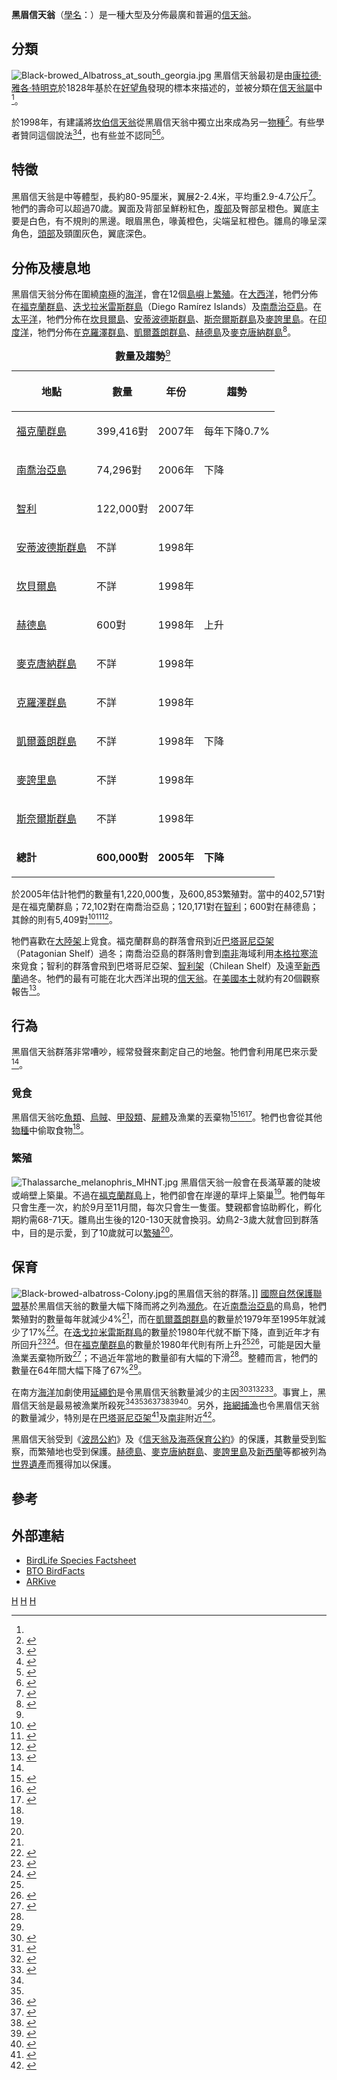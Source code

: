 {{Speciesbox
| taxon = Thalassarche melanophrys
| status = LC
| status_system = IUCN3.1
| status_ref = <ref name="IUCN">{{IUCN2010|assessors=|year=2010|id=144906|title=Thalassarche melanophrys|version=2010.4|downloaded=2010-10-29}}</ref>
| image = Black-browed Albatross, Beagle Channel.jpg
| binomial_authority = ([[康拉德·雅各·特明克|Temminck]] 1828)<ref name=Brands2008>{{cite web| url= http://www.taxonomy.nl/Main/Classification/101900.htm|title=Systema Naturae 2000/Classification - Diomedea subg. Thalassarche -|accessdate=2009-02-22|last=Brands|first=Sheila|date=2008-08-14|work=Project: The Taxonomicon}}</ref>
| synonyms =
* ''Diomedea melanophris''
}}
'''黑眉信天翁'''（[[學名|學名]]：{{lang|la|''Thalassarche melanophrys''}}）是一種大型及分佈最廣和普遍的[[信天翁|信天翁]]。
 
==分類==
[[Image:Black-browed_Albatross_at_south_georgia.jpg|left]]
黑眉信天翁最初是由[[康拉德·雅各·特明克|康拉德·雅各·特明克]]於1828年基於在[[好望角|好望角]]發現的標本來描述的，並被分類在[[信天翁屬|信天翁屬]]中<ref name="Robertson2007"/>。

於1998年，有建議將[[坎伯信天翁|坎伯信天翁]]從黑眉信天翁中獨立出來成為另一[[物種|物種]]<ref name="Nunn">{{cite book|last1=Robertson|first1=C. J. R.|last2=Nunn|first2=G. B.|editor1-last=Robertson|editor1-first=G.|editor2-last=Gales|editor2-first=R.|title=Albatross biology and conservation|year=1998|publisher=Surrey Beatty & Sons|location=Chipping Norton, Australia|pages=13–9|chapter=Towards a new taxonomy for albatrosses}}</ref>。有些學者贊同這個說法<ref name="BLI">{{cite web|url=http://www.birdlife.org/datazone/species/index.html?action=SpcHTMDetails.asp&sid=3959&m=0#|title=Black-browed Albatross - BirdLife Species Factsheet|accessdate=2009-02-22|author=BirdLife International|year=2008(a)|work=Data Zone}}</ref><ref name="Brooke">{{cite book|last1=Brooke|first1=M.|title=Albatrosses And Petrels Across The World|year=2004|publisher=Oxford University Press|location=Oxford, UK|isbn=0-19-850125-0|chapter=Procellariidae}}</ref>，也有些並不認同<ref name="Clements">{{cite book|last1=Clements|first1=James|title=The Clements Checklist of the Birds of the World|edition=6|year=2007|publisher=Cornell University Press|location=Ithaca, NY|isbn=978 0 8014 4501 9}}</ref><ref name="Remsen">{{cite web|url=http://www.museum.lsu.edu/~Remsen/SACCBaseline.html|title=A classification of the bird species of South America, South American Classification Committee, American Ornithologists' Union|accessdate=2009-02-22|last=Remsen Jr.|first=J. V.|coauthors=et al.|date=2008-08-07|work=South American Classification Committee|publisher=American Ornithologists' Union|deadurl=yes|archiveurl=https://web.archive.org/web/20090302073659/http://www.museum.lsu.edu/~Remsen/SACCBaseline.html|archivedate=2009-03-02}}</ref>。

==特徵==
黑眉信天翁是中等體型，長約80-95厘米，翼展2-2.4米，平均重2.9-4.7公斤<ref name="Robertson2003">{{cite encyclopedia|last=Robertson|first=C. J. R.|editor1-first=Michael|editor1-last=Hutchins|editor2-first=Jerome A.|editor2-last=Jackson|editor3-first=Walter J.|editor3-last=Bock|editor4-first=Donna|editor4-last=Olendorf|others=Joseph E. Trumpey, Chief Scientific Illustrator|encyclopedia=Grzimek's Animal Life Encyclopedia|title=Albatrosses (Diomedeidae)|edition=2|year=2003|publisher=Gale Group|volume=8 Birds I Tinamous and Ratites to Hoatzins|location=Farmington Hills, MI|isbn=0 7876 5784 0|pages=120}}</ref>。牠們的壽命可以超過70歲。翼面及背部呈鮮粉紅色，[[腹部|腹部]]及臀部呈橙色。翼底主要是白色，有不規則的黑邊。眼眉黑色，喙黃橙色，尖端呈紅橙色。雛鳥的喙呈深角色，[[頭部|頭部]]及頸圍灰色，翼底深色。

==分佈及棲息地==
黑眉信天翁分佈在圍繞[[南極|南極]]的[[海洋|海洋]]，會在12個[[島嶼|島嶼]]上[[繁殖|繁殖]]。在[[大西洋|大西洋]]，牠們分佈在[[福克蘭群島|福克蘭群島]]、[[迭戈拉米雷斯群島|迭戈拉米雷斯群島]]（Diego Ramírez Islands）及[[南喬治亞島|南喬治亞島]]。在[[太平洋|太平洋]]，牠們分佈在[[坎貝爾島|坎貝爾島]]、[[安蒂波德斯群島|安蒂波德斯群島]]、[[斯奈爾斯群島|斯奈爾斯群島]]及[[麥誇里島|麥誇里島]]。在[[印度洋|印度洋]]，牠們分佈在[[克羅澤群島|克羅澤群島]]、[[凱爾蓋朗群島|凱爾蓋朗群島]]、[[赫德島|赫德島]]及[[麥克唐納群島|麥克唐納群島]]<ref name="Croxall">{{cite book|last1=Croxall|first1=J. P.|last2=Gales|first2=R.|editor1-first= G.|editor1-last=Robertson|editor2-last=Gales|editor2-first=R.|title=Albatross biology and conservation|year=1998|publisher=Surrey Beatty & Sons|location=Chipping Norton, Australia|chapter=Assessment of the conservation status of albatrosses}}</ref>。

{|class="wikitable" style="float: right;"
|+'''數量及趨勢'''<ref name="BLI"/>
|-
! 地點 !! 數量 !! 年份 !! 趨勢
|-
|[[福克蘭群島|福克蘭群島]]|| 399,416對 || 2007年 || 每年下降0.7%
|-
|[[南喬治亞島|南喬治亞島]]|| 74,296對|| 2006年 || 下降
|-
|[[智利|智利]]|| 122,000對 || 2007年 || 
|-
|[[安蒂波德斯群島|安蒂波德斯群島]]|| 不詳 || 1998年 || 
|-
|[[坎貝爾島|坎貝爾島]]|| 不詳 || 1998年 || 
|-
|[[赫德島|赫德島]]|| 600對 || 1998年 || 上升
|-
|[[麥克唐納群島|麥克唐納群島]]|| 不詳 || 1998年 || 
|-
|[[克羅澤群島|克羅澤群島]]|| 不詳 || 1998年 || 
|-
|[[凱爾蓋朗群島|凱爾蓋朗群島]]|| 不詳 || 1998年 || 下降
|-
|[[麥誇里島|麥誇里島]]|| 不詳 || 1998年 || 
|-
|[[斯奈爾斯群島|斯奈爾斯群島]]|| 不詳 || 1998年 || 
|-
|'''總計''' || '''600,000對''' || '''2005年''' ||'''下降'''
|}

於2005年估計牠們的數量有1,220,000隻，及600,853繁殖對。當中的402,571對是在福克蘭群島；72,102對在南喬治亞島；120,171對在[[智利|智利]]；600對在赫德島；其餘的則有5,409對<ref name="Robertson2007">{{cite journal|last1=Robertson|first1=G.|last2=Moreno|first2=C. A.|last3=Lawton|first3=K.|last4=Arata|first4=J.|last5=Valencia|first5=J.|last6=Kirkwood|first6=R.|year=2007|title=An estimate of the population sizes of Black-browed (''Thalassarche melanophrys'') and Grey-headed (''T. chrysostoma'') Albatross breeding in the Diego Ramírez Archipelago, Chile|journal=Emu|issue=107|pages=239–244}}</ref><ref name="Huin">{{cite web|url=http://www.falklandsconservation.com/wildlife/birds/AlbatrossCensusReport05-06.pdf|title=Census of the Black-browed Albatross population of the Falkland Islands, 2000 and 2005|accessdate=2009-02-23|last1=Huin|first=N.|last2=Reid|first2=T.|format=pdf|publisher=Falklands Conservation|10=|date=2007年4月|deadurl=yes|archiveurl=https://web.archive.org/web/20110410045511/http://www.falklandsconservation.com/wildlife/birds/AlbatrossCensusReport05-06.pdf|archivedate=2011-04-10}}</ref><ref name="Poncet">{{cite journal|last1=Poncet|first1= S.|last2=Robertson|first2= G.|last3=Phillips|first3=R. A.|last4=Lawton|first4=K.|last5=Phalan |first5=B.|last6=Trathan|first6=P. N.|last7=Croxall|first7=J. P.|year=2006|title=Status and distribution of wandering Black-browed and Grey-headed Albatrosses breeding at South Georgia|journal=Polar Biology|issue=29|pages=772–81}}</ref>。

牠們喜歡在[[大陸架|大陸架]]上覓食。福克蘭群島的群落會飛到近[[巴塔哥尼亞架|巴塔哥尼亞架]]（Patagonian Shelf）過冬；南喬治亞島的群落則會到[[南非|南非]]海域利用[[本格拉寒流|本格拉寒流]]來覓食；智利的群落會飛到巴塔哥尼亞架、[[智利架|智利架]]（Chilean Shelf）及遠至[[新西蘭|新西蘭]]過冬。牠們的最有可能在北大西洋出現的[[信天翁|信天翁]]。在[[美國本土|美國本土]]就約有20個觀察報告<ref name="Dunn">{{cite book|last1=Dunn|first1=Jon L.|last2=Alderfer|first2=Jonathan|editor1-first=Barbara|editor1-last=Levitt|title=National Geographic Field Guide to the Birds of North America|url=https://archive.org/details/nationalgeograph0000unse_z1a7|edition=fifth|year=2006|publisher=National Geographic Society|location=Washington D.C.|isbn=978 0 7922 5314 3|page=[https://archive.org/details/nationalgeograph0000unse_z1a7/page/80 80]|chapter=Albatrosses}}</ref>。

==行為==
黑眉信天翁群落非常嘈吵，經常發聲來劃定自己的地盤。牠們會利用尾巴來示愛<ref name="Robertson2003"/>。

===覓食===
黑眉信天翁吃[[魚類|魚類]]、[[烏賊|烏賊]]、[[甲殼類|甲殼類]]、[[屍體|屍體]]及漁業的丟棄物<ref name="Cherel">{{cite journal|last1=Cherel|first1=Y.|last2=Weimerskirch|first2=H.|last3=Trouve|first3=C.|year=2002|title=Dietary evidence for spatial foraging segregation in sympatric albatrosses (''Diomedea spp.'') rearing chicks at Iles Nuageuses, Kerguelen|journal=Marine Biology|issue=141|pages=1117–29}}</ref><ref name="Xavier">{{cite journal|last1=Xavier|first1=J. C.|last2=Croxall|first2=J. P.|last3=Trathan|first3=P. N.|last4=Wood|first4=A. G.|year=2003|title=Feeding strategies and diets of breeding grey-headed and wandering albatrosses at South Georgia|journal=Marine Biology|issue=143|pages=221–32}}</ref><ref name="Arata">{{cite journal|last1=Arata|first1=J.|last2=Robertson|first2=G.|last3=Valencia|first3=J.|last4=Lawton|first4=K|year=2003|title=The Evangelistas Islets, Chile: a new breeding site for black-browed albatrosses|journal=Polar Biology|issue=26|pages=687–90}}</ref>。牠們也會從其他[[物種|物種]]中偷取食物<ref name="Robertson2003"/>。

===繁殖===
[[File:Thalassarche_melanophris_MHNT.jpg|thumb]]
黑眉信天翁一般會在長滿草叢的陡坡或峭壁上築巢。不過在[[福克蘭群島|福克蘭群島]]上，牠們卻會在岸邊的草坪上築巢<ref name="BLI"/>。牠們每年只會生產一次，約於9月至11月間，每次只會生一隻蛋。雙親都會協助孵化，孵化期約需68-71天。雛鳥出生後的120-130天就會換羽。幼鳥2-3歲大就會回到群落中，目的是示愛，到了10歲就可以[[繁殖|繁殖]]<ref name="Robertson2003"/>。

==保育==
[[Image:Black-browed-albatross-Colony.jpg|left]]的黑眉信天翁的群落。]]
[[國際自然保護聯盟|國際自然保護聯盟]]基於黑眉信天翁的數量大幅下降而將之列為[[瀕危|瀕危]]。在近[[南喬治亞島|南喬治亞島]]的鳥島，牠們繁殖對的數量每年就減少4%<ref name="Poncet"/>，而在[[凱爾蓋朗群島|凱爾蓋朗群島]]的數量於1979年至1995年就減少了17%<ref name="Wei">{{cite book|last1=Weimerskirch|first1=H.|last2=Jouventin|first2=P.|editor1-first=G.|editor1-last=Robertson|editor2-last=Gales|editor2-first=R.|title=Albatross biology and conservation|year=1998|publisher=Surrey Beatty and Sons|location=Chipping Norton, Australia|pages=84–91|chapter=Changes in population sizes and demographic parameters of six albatross species breeding on the French sub-antarctic islands}}</ref>。在[[迭戈拉米雷斯群島|迭戈拉米雷斯群島]]的數量於1980年代就不斷下降，直到近年才有所回升<ref name="Schlatter">{{cite book|last1=Schlatter|first1=R. P.|editor1-first=J. P.|editor1-last=Croxall|editor2-first=P. G. H.|editor2-last=Evans|editor3-first=R. W.|editor3-last=Schreiber|title=Status and conservation of the world's seabirds|year=1984|publisher=International Council for Bird Preservation (Techn. Publ.)|location=Cambridge, U.K.|pages=261–9|chapter=The status and conservation of seabirds in Chile }}</ref><ref name="Arata1">{{cite journal|last1=Arata|first1=J.|last2=Moreno|first2=C. A.|year=2002|title=Progress report of Chilean research on albatross ecology and conservation|journal=Convention for the Conservation of Antarctic Marine Living Resources Working Group on Fish Stock Assessment}}</ref>。但在[[福克蘭群島|福克蘭群島]]的數量於1980年代則有所上升<ref name="Croxall"/><ref name="Gales">{{cite book|last1=Gales|first1=R.|editor1-first=G.|editor1-last=Robertson|editor2-first=R.|editor2-last=Gales|title=Albatross biology and conservation|year=1998|publisher=Surrey Beatty & Sons|location=Chipping Norton, Australia|chapter=Albatross populations: status and threats}}</ref>，可能是因大量漁業丟棄物所致<ref name="Thompson">{{cite journal|last1=Thompson|first1=K. R.|last2=Riddy|first2=M. D.|year=1995|title=Utilisation of offal discards from finfish trawlers around the Falkland Islands by the Black-browed Albatross Diomedea melanophris|journal=Ibis|issue=137|pages=198–206}}</ref>；不過近年當地的數量卻有大幅的下滑<ref name="Huin"/>。整體而言，牠們的數量在64年間大幅下降了67%<ref name="BLI"/>。

在南方[[海洋|海洋]]加劇使用[[延繩釣|延繩釣]]是令黑眉信天翁數量減少的主因<ref name="Prince">{{cite book|last1=Prince|first1=P. A.|last2=Croxall|first2=J. P.|last3=Trathan|first3=P. N.|last4=Wood|first4= A. G.|editor1-first=G.|editor1-last=Robertson|editor2-first=R.|editor2-last=Gales|title=Albatross biology and conservation|year=1998|publisher=Surrey Beatty & Sons|location=Chipping Norton, Australia|chapter=The pelagic distribtuion of South Georgia albatrosses and their relationships with fisheries}}</ref><ref name="Schiavini">{{cite book|last1=Schiavini|first1=A.|last2=Frere|first2=E.|last3=Gandini|first3=P.|last4=Garcia|first4=N.|last5=Crespo|first5=E.|editor1-first=G.|editor1-last=Robertson|editor2-first=R.|editor2-last=Gales|title=Albatross biology and conservation|year=1998|publisher=Surrey Beatty & Sons|location=Chipping Norton, Australia|pages=208–13|chapter=Albatross-fisheries interactions in Patagonian shelf waters}}</ref><ref name="Stagi">{{cite book|last1=Stagi|first1=A.|last2=Vaz-Ferreira|first2=R.|last3=Marin|first3=Y.|last4=Joseph|first4=L.|editor1-first=G.|editor1-last=Robertson |editor2-first=R.|editor2-last=Gales|title=Albatross biology and conservation|year=1998|publisher=Surrey Beatty & Sons|location=Chipping Norton, Australia|pages=220–4|chapter=The conservation of albatrosses in Uruguayan waters}}</ref><ref name="Tuck">{{cite journal|last1=Tuck|first1=G.|last2=Polacheck|first2=T.|year=1997|title=Trends in tuna long-line fisheries in the Southern Oceans and implications for seabird by-catch: 1997 update|issue=CCSBT-ERS/97|publisher=Division of Marine Research|location=Hobart, Australia}}</ref>。事實上，黑眉信天翁是最易被漁業所殺死<ref name="Schiavini"/><ref name="Stagi"/><ref name="Gales2">{{cite journal|last1=Gales|first1=R.|last2=Brothers|first2=N.|last3=Reid|first3=T.|year=1998|title=Seabird mortality in the Japanese tuna longline fishery around Australia, 1988-1995|journal=Biological Conservation|issue=86|pages=37–56}}</ref><ref name="Murray">{{cite journal|last1=Murray|first1=T. E.|last2=Bartle|first2=J. A.|last3=Kalish|first3=S. R.|last4=Taylor|first4=P. R.|year=1993|title=Incidental capture of seabirds by Japenese southern bluefin tuna longline vessels in New Zealand waters, 1988-1992|journal=bird conservationalist internationalbird conservationalist international|issue=3|pages=181–210}}</ref><ref name="Boix">{{cite journal|last1=Ryan|first1=P.G.|last2=Boix-Hinzen|first2=C.|year=1998|title=Tuna long-line fisheries off southern Africa: the need to limit seabird bycatch|journal=South African Journal of Science|issue=94|pages=179–182}}</ref><ref name="Ryan">{{cite journal|last1=Ryan|first1=P. G.|last2=Keith|first2=D.G.|last3=Kroese|first3=M.|year=2002|title=Seabird bycatch by tuna longline fisheries off southern Africa, 1998-2000|journal= South African Journal of Science|issue=24|page=103}}</ref><ref name="Reid2">{{cite journal|last1=Reid|first1=T. A.|last2= Sullivan|first2=B. J.|year=2004|title=Longliners, black-browed albatross mortality and bait scavenging in Falkland Island waters: what is the relationship?|journal=Polar Biology|issue=27|pages=131–9}}</ref>。另外，[[拖網捕漁|拖網捕漁]]也令黑眉信天翁的數量減少，特別是在[[巴塔哥尼亞架|巴塔哥尼亞架]]<ref name="Sullivan">{{cite journal|last1=Sullivan|first1=B.|last2=Reid|first2=T.|year=2002|title=Seabird interactions/mortality with longliners and trawlers in the Falkland/Malvinas Island waters|journal=Unpublished report|series=CCAMLR-WG-FSA-02/36}}</ref>及[[南非|南非]]附近<ref name="Watkins">{{cite journal|last1=Watkins|first1=B. P.|last2=Petersen|first2= S. L.|last3=Ryan|first3=P. G.|year=2007|title=Interactions between seabirds and deep-water hake trawl gear: an assessment of impacts in South African waters|journal=Biological Conservation|issue=DRAFT}}</ref>。

黑眉信天翁受到《[[波昂公約|波昂公約]]》及《[[信天翁及海燕保育公約|信天翁及海燕保育公約]]》的保護，其數量受到監察，而繁殖地也受到保護。[[赫德島|赫德島]]、[[麥克唐納群島|麥克唐納群島]]、[[麥誇里島|麥誇里島]]及[[新西蘭|新西蘭]]等都被列為[[世界遺產|世界遺產]]而獲得加以保護。

==參考==
{{Reflist|2}}

==外部連結==
* [http://www.birdlife.org/datazone/search/species_search.html?action=SpcHTMDetails.asp&sid=3959&m=0 BirdLife Species Factsheet]
* [http://blx1.bto.org/birdfacts/results/bob140.htm BTO BirdFacts]
* [https://web.archive.org/web/20080617134257/http://www.arkive.org/species/GES/birds/Thalassarche_melanophrys/ ARKive]

{{Taxonbar|from=Q602598}}
[[Category:小信天翁属|H]]
[[Category:南乔治亚和南桑威奇群岛鳥類|H]]
[[Category:亚南极岛屿鸟类|H]]